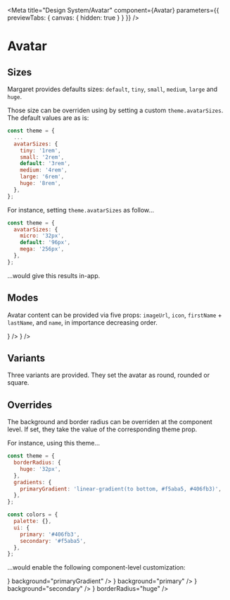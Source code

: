 
<Meta
  title="Design System/Avatar"
  component={Avatar}
  parameters={{ previewTabs: { canvas: { hidden: true } } }}
/>

# Avatar

<ArgsTable of={Avatar} />

## Sizes

Margaret provides defaults sizes: `default`, `tiny`, `small`, `medium`, `large` and `huge`.

<Canvas>
  <Story name="Sizes">
    <Stack alignY="center" gap={1}>
      <Avatar firstName="Cynthia" lastName="Henaff" size="small" />
      <Avatar firstName="Henri" lastName="Michel" />
      <Avatar firstName="Sonia" lastName="Si Moussi" size="medium" />
      <Avatar firstName="Benoît" lastName="Carquillat" size="large" />
      <Avatar firstName="Vincent" lastName="Larcher" size="huge" />
    </Stack>
  </Story>
</Canvas>

Those size can be overriden using by setting a custom `theme.avatarSizes`. The default
values are as is:

```javascript
const theme = {
  ...
  avatarSizes: {
    tiny: '1rem',
    small: '2rem',
    default: '3rem',
    medium: '4rem',
    large: '6rem',
    huge: '8rem',
  },
};
```

For instance, setting `theme.avatarSizes` as follow…

```javascript
const theme = {
  avatarSizes: {
    micro: '32px',
    default: '96px',
    mega: '256px',
  },
};
```

…would give this results in-app.

<Canvas>
  <Story name="Custom Sizes">
    <MargaretProvider
      theme={{
        avatarSizes: {
          micro: '32px',
          default: '96px',
          mega: '256px',
        },
      }}
    >
      <Stack alignY="center" gap={1}>
        <Avatar name="MissT Helga" size="micro" />
        <Avatar name="Gretchen Darcie" />
        <Avatar name="Bingley Bubulle" size="mega" />
      </Stack>
    </MargaretProvider>
  </Story>
</Canvas>

## Modes

Avatar content can be provided via five props: `imageUrl`, `icon`, `firstName` + `lastName`, and `name`, in importance decreasing order.

<Canvas>
  <Story name="Kinds">
    <Stack alignY="center" gap={1}>
      <Avatar
        imageUrl="https://picsum.photos/256/256"
        firstName="Nino"
        lastName="Quincampoix"
        name="Nino19"
        icon={<FaUserCircle size={32} />}
      />
      <Avatar
        firstName="Nino"
        lastName="Quincampoix"
        name="Nino19"
        icon={<FaUserCircle size={32} />}
      />
      <Avatar firstName="Nino" lastName="Quincampoix" name="Nino19" />
      <Avatar lastName="Quincampoix" name="Nino19" />
      <Avatar name="Nino19" />
      <Avatar />
    </Stack>
  </Story>
</Canvas>

## Variants

Three variants are provided. They set the avatar as round, rounded or square.

<Canvas>
  <Story name="Variants">
    <Stack alignY="center" gap={1}>
      <Avatar imageUrl="https://picsum.photos/256/256" />
      <Avatar imageUrl="https://picsum.photos/256/256" variant="rounded" />
      <Avatar imageUrl="https://picsum.photos/256/256" variant="square" />
    </Stack>
  </Story>
</Canvas>

## Overrides

The background and border radius can be overriden at the component level.
If set, they take the value of the corresponding theme prop.

For instance, using this theme…

```javascript
const theme = {
  borderRadius: {
    huge: '32px',
  },
  gradients: {
    primaryGradient: 'linear-gradient(to bottom, #f5aba5, #406fb3)',
  },
};

const colors = {
  palette: {},
  ui: {
    primary: '#406fb3',
    secondary: '#f5aba5',
  },
};
```

…would enable the following component-level customization:

<Canvas>
  <Story name="Component-level customization">
    <Stack alignY="center" gap={1}>
      <MargaretProvider
        theme={{
          borderRadius: {
            huge: '32px',
          },
          gradients: {
            primaryGradient: 'linear-gradient(to bottom, #f5aba5, #406fb3)',
          },
        }}
        colors={{
          palette: {},
          ui: {
            primary: '#406fb3',
            secondary: '#f5aba5',
          },
        }}
      >
        <Avatar
          size="huge"
          icon={<FaUserCircle />}
          background="primaryGradient"
        />
        <Avatar size="huge" icon={<FaUserCircle />} background="primary" />
        <Avatar size="huge" icon={<FaUserCircle />} background="secondary" />
        <Avatar size="huge" icon={<FaUserCircle />} borderRadius="huge" />
      </MargaretProvider>
    </Stack>
  </Story>
</Canvas>
